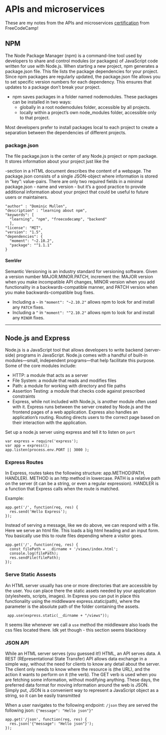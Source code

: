 # APIs and microservices 
These are my notes from the APIs and microservices [certification](https://learn.freecodecamp.org/apis-and-microservices/managing-packages-with-npm) from FreeCodeCamp! 

## NPM
The Node Package Manager (npm) is a command-line tool used by developers to share and control modules (or packages) of JavaScript code written for use with Node.js. When starting a new project, npm generates a package.json file. This file lists the package dependencies for your project. Since npm packages are regularly updated, the package.json file allows you to set specific version numbers for each dependency. This ensures that updates to a package don't break your project.

+ npm saves packages in a folder named nodemodules. These packages can be installed in two ways:
    + globally in a root nodemodules folder, accessible by all projects.
    + locally within a project's own node_modules folder, accessible only to that project.

Most developers prefer to install packages local to each project to create a separation between the dependencies of different projects. 

### package.json
The file package.json is the center of any Node.js project or npm package. It stores information about your project just like the <head>-section in a HTML document describes the content of a webpage. The package.json consists of a single JSON-object where information is stored in "key": value-pairs. There are only two required fields in a minimal package.json - name and version - but it’s a good practice to provide additional information about your project that could be useful to future users or maintainers.
```
"author" : "Dominic Mullen",
"description" : "learning about npm",
"keywords": [
  "learning", "npm", "freecodecamp", "backend"
  ],
"license": "MIT",
"version": "1.5", 
"dependencies": {
  "moment": "~2.10.2",
  "package": "^1.1.1"
}
```

#### SemVer
Semantic Versioning is an industry standard for versioning software. Given a version number MAJOR.MINOR.PATCH, increment the: MAJOR version when you make incompatible API changes, MINOR version when you add functionality in a backwards-compatible manner, and PATCH version when you make backwards-compatible bug fixes.

+ Including a `~` in `"moment": "~2.10.2"` allows npm to look for and install any `PATCH` fixes.
+ Including a `^` in `"moment": "^2.10.2"` allows npm to look for and install any `MINOR` fixes.


<hr>


## Node.js and Express
Node.js is a JavaScript tool that allows developers to write backend (server-side) programs in JavaScript. Node.js comes with a handful of built-in modules—small, independent programs—that help facilitate this purpose. Some of the core modules include:

+ HTTP: a module that acts as a server
+ File System: a module that reads and modifies files
+ Path: a module for working with directory and file paths
+ Assertion Testing: a module that checks code against prescribed constraints
+ Express, while not included with Node.js, is another module often used with it. Express runs between the server created by Node.js and the frontend pages of a web application. Express also handles an application's routing. Routing directs users to the correct page based on their interaction with the application.

Set up a node.js server using express and tell it to listen on `port` 
```
var express = require('express');
var app = express();
app.listen(process.env.PORT || 3000 );
```

### Express Routes
 In Express, routes takes the following structure: app.METHOD(PATH, HANDLER). METHOD is an http method in lowercase. PATH is a relative path on the server (it can be a string, or even a regular expression). HANDLER is a function that Express calls when the route is matched.
 
Example: 
```
app.get('/', function(req, res) {
  res.send('Hello Express');
});
```

Instead of serving a message, like we do above, we can respond with a file.  Here we serve an html file. This loads a big html heading and an input form.  You basically use this to route files depending where a visitor goes.  
```
app.get('/', function(req, res) {
  const filePath = __dirname + '/views/index.html';
  console.log(filePath);
  res.sendFile(filePath);
});
```

### Serve Static Assests 
An HTML server usually has one or more directories that are accessible by the user. You can place there the static assets needed by your application (stylesheets, scripts, images). In Express you can put in place this functionality using the middleware express.static(path), where the parameter is the absolute path of the folder containing the assets.
```
 app.use(express.static(__dirname + "/views"));
```
It seems like whenever we call a `use` method the middleware also loads the css files located there.  Idk yet though - this section seems blackboxy

### JSON API
While an HTML server serves (you guessed it!) HTML, an API serves data. A REST (REpresentational State Transfer) API allows data exchange in a simple way, without the need for clients to know any detail about the server. The client only needs to know where the resource is (the URL), and the action it wants to perform on it (the verb). The GET verb is used when you are fetching some information, without modifying anything. These days, the preferred data format for moving information around the web is JSON. Simply put, JSON is a convenient way to represent a JavaScript object as a string, so it can be easily transmitted

When a user navigates to the following endpoint: `/json` they are served the following json: `{"message": "Hello json"}"`
```
app.get('/json', function(req, res) {
  res.json('{"message": "Hello json"}');
});
```